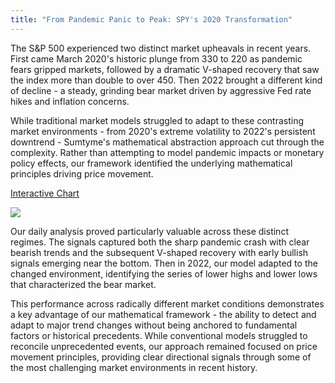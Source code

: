 ```yaml
---
title: "From Pandemic Panic to Peak: SPY's 2020 Transformation"
---
```


The S\&P 500 experienced two distinct market upheavals in recent years. First came March 2020's historic plunge from 330 to 220 as pandemic fears gripped markets, followed by a dramatic V-shaped recovery that saw the index more than double to over 450. Then 2022 brought a different kind of decline - a steady, grinding bear market driven by aggressive Fed rate hikes and inflation concerns.

While traditional market models struggled to adapt to these contrasting market environments - from 2020's extreme volatility to 2022's persistent downtrend - Sumtyme's mathematical abstraction approach cut through the complexity. Rather than attempting to model pandemic impacts or monetary policy effects, our framework identified the underlying mathematical principles driving price movement.

[Interactive Chart](https://www.sumtyme.ai/spy)

![](/images/SPY.png)


Our daily analysis proved particularly valuable across these distinct regimes. The signals captured both the sharp pandemic crash with clear bearish trends and the subsequent V-shaped recovery with early bullish signals emerging near the bottom. Then in 2022, our model adapted to the changed environment, identifying the series of lower highs and lower lows that characterized the bear market.

This performance across radically different market conditions demonstrates a key advantage of our mathematical framework - the ability to detect and adapt to major trend changes without being anchored to fundamental factors or historical precedents. While conventional models struggled to reconcile unprecedented events, our approach remained focused on price movement principles, providing clear directional signals through some of the most challenging market environments in recent history.